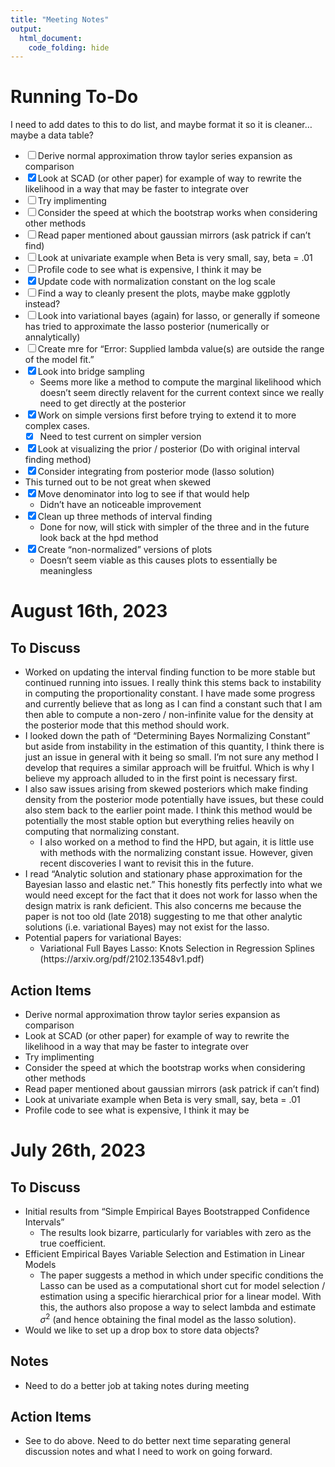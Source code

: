 ```yaml
---
title: "Meeting Notes"
output:
  html_document:
    code_folding: hide
---
```




# Running To-Do

I need to add dates to this to do list, and maybe format it so it is cleaner... maybe a data table?

- [ ] Derive normal approximation throw taylor series expansion as comparison
- [x] Look at SCAD (or other paper) for example of way to rewrite the likelihood in a way that may be faster to integrate over
 - [ ] Try implimenting
- [ ] Consider the speed at which the bootstrap works when considering other methods
- [ ] Read paper mentioned about gaussian mirrors (ask patrick if can't find)
- [ ] Look at univariate example when Beta is very small, say, beta = .01
- [ ] Profile code to see what is expensive, I think it may be
- [x] Update code with normalization constant on the log scale
- [ ] Find a way to cleanly present the plots, maybe make ggplotly instead?
- [ ] Look into variational bayes (again) for lasso, or generally if someone has tried to approximate the lasso posterior (numerically or annalytically)
- [ ] Create mre for "Error: Supplied lambda value(s) are outside the range of the model fit."
- [x] Look into bridge sampling
  - Seems more like a method to compute the marginal likelihood which doesn't seem directly relavent for the current context since we really need to get directly at the posterior
- [x] Work on simple versions first before trying to extend it to more complex cases.
  - [x] Need to test current on simpler version
- [x] Look at visualizing the prior / posterior (Do with original interval finding method)
- [x] Consider integrating from posterior mode (lasso solution)
 - This turned out to be not great when skewed
- [x] Move denominator into log to see if that would help
  - Didn't have an noticeable improvement
- [x] Clean up three methods of interval finding
  - Done for now, will stick with simpler of the three and in the future look back at the hpd method
- [x] Create "non-normalized" versions of plots
  - Doesn't seem viable as this causes plots to essentially be meaningless

# August 16th, 2023

## To Discuss

- Worked on updating the interval finding function to be more stable but continued running into issues. I really think this stems back to instability in computing the proportionality constant. I have made some progress and currently believe that as long as I can find a constant such that I am then able to compute a non-zero / non-infinite value for the density at the posterior mode that this method should work.
- I looked down the path of "Determining Bayes Normalizing Constant" but aside from instability in the estimation of this quantity, I think there is just an issue in general with it being so small. I'm not sure any method I develop that requires a similar approach will be fruitful. Which is why I believe my approach alluded to in the first point is necessary first.
- I also saw issues arising from skewed posteriors which make finding density from the posterior mode potentially have issues, but these could also stem back to the earlier point made. I think this method would be potentially the most stable option but everything relies heavily on computing that normalizing constant.
  - I also worked on a method to find the HPD, but again, it is little use with methods with the normalizing constant issue. However, given recent discoveries I want to revisit this in the future.
- I read "Analytic solution and stationary phase approximation for the Bayesian lasso and elastic net." This honestly fits perfectly into what we would need except for the fact that it does not work for lasso when the design matrix is rank deficient. This also concerns me because the paper is not too old (late 2018) suggesting to me that other analytic solutions (i.e. variational Bayes) may not exist for the lasso.
- Potential papers for variational Bayes:
  - Variational Full Bayes Lasso: Knots Selection in Regression Splines (https://arxiv.org/pdf/2102.13548v1.pdf)

## Action Items

- Derive normal approximation throw taylor series expansion as comparison
- Look at SCAD (or other paper) for example of way to rewrite the likelihood in a way that may be faster to integrate over
 - Try implimenting
- Consider the speed at which the bootstrap works when considering other methods
- Read paper mentioned about gaussian mirrors (ask patrick if can't find)
- Look at univariate example when Beta is very small, say, beta = .01
- Profile code to see what is expensive, I think it may be

# July 26th, 2023

## To Discuss

- Initial results from "Simple Empirical Bayes Bootstrapped Confidence Intervals"
  - The results look bizarre, particularly for variables with zero as the true coefficient.
- Efficient Empirical Bayes Variable Selection and Estimation in Linear Models
  - The paper suggests a method in which under specific conditions the Lasso can be used as a computational short cut for model selection / estimation using a specific hierarchical prior for a linear model. With this, the authors also propose a way to select lambda and estimate $\sigma^2$ (and hence obtaining the final model as the lasso solution).
- Would we like to set up a drop box to store data objects?

## Notes

- Need to do a better job at taking notes during meeting

## Action Items

- See to do above. Need to do better next time separating general discussion notes and what I need to work on going forward.

